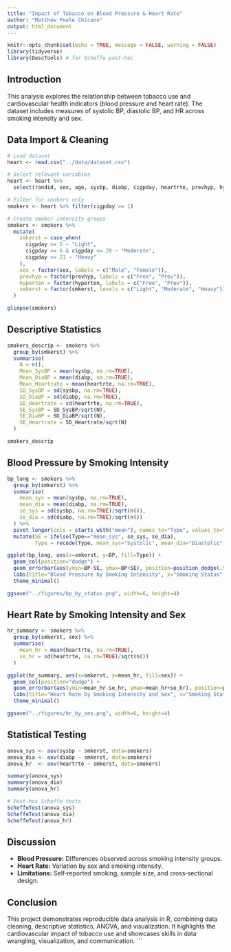 ```yaml
---
title: "Impact of Tobacco on Blood Pressure & Heart Rate"
author: "Matthew Poole Chicano"
output: html_document
---
```


```r
knitr::opts_chunk$set(echo = TRUE, message = FALSE, warning = FALSE)
library(tidyverse)
library(DescTools) # for Scheffe post-hoc
```

## Introduction
This analysis explores the relationship between tobacco use and cardiovascular health indicators (blood pressure and heart rate). The dataset includes measures of systolic BP, diastolic BP, and HR across smoking intensity and sex.

## Data Import & Cleaning
```r
# Load dataset
heart <- read.csv("../data/dataset.csv")

# Select relevant variables
heart <- heart %>%
  select(randid, sex, age, sysbp, diabp, cigpday, heartrte, prevhyp, hyperten, timehyp)

# Filter for smokers only
smokers <- heart %>% filter(cigpday >= 1)

# Create smoker intensity groups
smokers <- smokers %>%
  mutate(
    smkerst = case_when(
      cigpday <= 5 ~ "Light",
      cigpday >= 6 & cigpday <= 20 ~ "Moderate",
      cigpday >= 21 ~ "Heavy"
    ),
    sex = factor(sex, labels = c("Male", "Female")),
    prevhyp = factor(prevhyp, labels = c("Free", "Prev")),
    hyperten = factor(hyperten, labels = c("Free", "Prev")),
    smkerst = factor(smkerst, levels = c("Light", "Moderate", "Heavy"))
  )

glimpse(smokers)
```

## Descriptive Statistics
```r
smokers_descrip <- smokers %>%
  group_by(smkerst) %>%
  summarise(
    N = n(),
    Mean_SysBP = mean(sysbp, na.rm=TRUE),
    Mean_DiaBP = mean(diabp, na.rm=TRUE),
    Mean_Heartrate = mean(heartrte, na.rm=TRUE),
    SD_SysBP = sd(sysbp, na.rm=TRUE),
    SD_DiaBP = sd(diabp, na.rm=TRUE),
    SD_Heartrate = sd(heartrte, na.rm=TRUE),
    SE_SysBP = SD_SysBP/sqrt(N),
    SE_DiaBP = SD_DiaBP/sqrt(N),
    SE_Heartrate = SD_Heartrate/sqrt(N)
  )

smokers_descrip
```

## Blood Pressure by Smoking Intensity
```r
bp_long <- smokers %>%
  group_by(smkerst) %>%
  summarise(
    mean_sys = mean(sysbp, na.rm=TRUE),
    mean_dia = mean(diabp, na.rm=TRUE),
    se_sys = sd(sysbp, na.rm=TRUE)/sqrt(n()),
    se_dia = sd(diabp, na.rm=TRUE)/sqrt(n())
  ) %>%
  pivot_longer(cols = starts_with("mean"), names_to="Type", values_to="BP") %>%
  mutate(SE = ifelse(Type=="mean_sys", se_sys, se_dia),
         Type = recode(Type, mean_sys="Systolic", mean_dia="Diastolic"))

ggplot(bp_long, aes(x=smkerst, y=BP, fill=Type)) +
  geom_col(position="dodge") +
  geom_errorbar(aes(ymin=BP-SE, ymax=BP+SE), position=position_dodge(.9), width=.25) +
  labs(title="Blood Pressure by Smoking Intensity", x="Smoking Status", y="Mean BP (mmHg)") +
  theme_minimal()

ggsave("../figures/bp_by_status.png", width=6, height=4)
```

## Heart Rate by Smoking Intensity and Sex
```r
hr_summary <- smokers %>%
  group_by(smkerst, sex) %>%
  summarise(
    mean_hr = mean(heartrte, na.rm=TRUE),
    se_hr = sd(heartrte, na.rm=TRUE)/sqrt(n())
  )

ggplot(hr_summary, aes(x=smkerst, y=mean_hr, fill=sex)) +
  geom_col(position="dodge") +
  geom_errorbar(aes(ymin=mean_hr-se_hr, ymax=mean_hr+se_hr), position=position_dodge(.9), width=.25) +
  labs(title="Heart Rate by Smoking Intensity and Sex", x="Smoking Status", y="Mean HR (bpm)") +
  theme_minimal()

ggsave("../figures/hr_by_sex.png", width=6, height=4)
```

## Statistical Testing
```r
anova_sys <- aov(sysbp ~ smkerst, data=smokers)
anova_dia <- aov(diabp ~ smkerst, data=smokers)
anova_hr  <- aov(heartrte ~ smkerst, data=smokers)

summary(anova_sys)
summary(anova_dia)
summary(anova_hr)

# Post-hoc Scheffe tests
ScheffeTest(anova_sys)
ScheffeTest(anova_dia)
ScheffeTest(anova_hr)
```

## Discussion
- **Blood Pressure:** Differences observed across smoking intensity groups.  
- **Heart Rate:** Variation by sex and smoking intensity.  
- **Limitations:** Self‑reported smoking, sample size, and cross‑sectional design.  

## Conclusion
This project demonstrates reproducible data analysis in R, combining data cleaning, descriptive statistics, ANOVA, and visualization. It highlights the cardiovascular impact of tobacco use and showcases skills in data wrangling, visualization, and communication.
```
